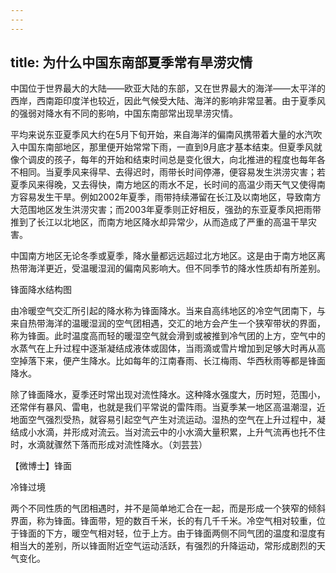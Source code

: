 ```yaml
---
---
---
```

title: 为什么中国东南部夏季常有旱涝灾情
---




中国位于世界最大的大陆——欧亚大陆的东部，又在世界最大的海洋——太平洋的西岸，西南距印度洋也较近，因此气候受大陆、海洋的影响非常显著。由于夏季风的强弱对降水有不同的影响，中国东南部常出现旱涝灾情。

平均来说东亚夏季风大约在5月下旬开始，来自海洋的偏南风携带着大量的水汽吹入中国东南部地区，那里便开始常常下雨，一直到9月底才基本结束。但夏季风就像个调皮的孩子，每年的开始和结束时间总是变化很大，向北推进的程度也每年各不相同。当夏季风来得早、去得迟时，雨带长时间停滞，便容易发生洪涝灾害；若夏季风来得晚，又去得快，南方地区的雨水不足，长时间的高温少雨天气又使得南方容易发生干旱。例如2002年夏季，雨带持续滞留在长江及以南地区，导致南方大范围地区发生洪涝灾害；而2003年夏季则正好相反，强劲的东亚夏季风把雨带推到了长江以北地区，而南方地区降水却异常少，从而造成了严重的高温干旱灾害。

中国南方地区无论冬季或夏季，降水量都远远超过北方地区。这是由于南方地区离热带海洋更近，受温暖湿润的偏南风影响大。但不同季节的降水性质却有所差别。

锋面降水结构图



由冷暖空气交汇所引起的降水称为锋面降水。当来自高纬地区的冷空气团南下，与来自热带海洋的温暖湿润的空气团相遇，交汇的地方会产生一个狭窄带状的界面，称为锋面。此时温度高而轻的暖湿空气就会滑到或被推到冷气团的上方，空气中的水蒸气在上升过程中逐渐凝结成液体或固体，当雨滴或雪片增加到足够大时再从高空掉落下来，便产生降水。比如每年的江南春雨、长江梅雨、华西秋雨等都是锋面降水。

除了锋面降水，夏季还时常出现对流性降水。这种降水强度大，历时短，范围小，还常伴有暴风、雷电，也就是我们平常说的雷阵雨。当夏季某一地区高温潮湿，近地面空气强烈受热，就容易引起空气产生对流运动。湿热的空气在上升过程中，凝结成小水滴，并形成对流云。当对流云中的小水滴大量积累，上升气流再也托不住时，水滴就骤然下落而形成对流性降水。（刘芸芸）





【微博士】锋面

冷锋过境



两个不同性质的气团相遇时，并不是简单地汇合在一起，而是形成一个狭窄的倾斜界面，称为锋面。锋面带，短的数百千米，长的有几千千米。冷空气相对较重，位于锋面的下方，暖空气相对轻，位于上方。由于锋面两侧不同气团的温度和湿度有相当大的差别，所以锋面附近空气运动活跃，有强烈的升降运动，常形成剧烈的天气变化。